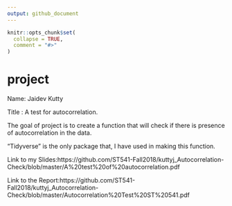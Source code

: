 ```yaml
---
output: github_document
---
```


<!-- README.md is generated from README.Rmd. Please edit that file -->

```r
knitr::opts_chunk$set(
  collapse = TRUE,
  comment = "#>"
)
```
# project

Name: Jaidev Kutty

Title : A test for autocorrelation.


The goal of project is to create a function that will check if there is presence of autocorrelation in the data.

"Tidyverse" is the only package that, I have used in making this function. 


Link to my Slides:https://github.com/ST541-Fall2018/kuttyj_Autocorrelation-Check/blob/master/A%20test%20of%20autocorrelation.pdf

Link to the Report:https://github.com/ST541-Fall2018/kuttyj_Autocorrelation-Check/blob/master/Autocorrelation%20Test%20ST%20541.pdf


      